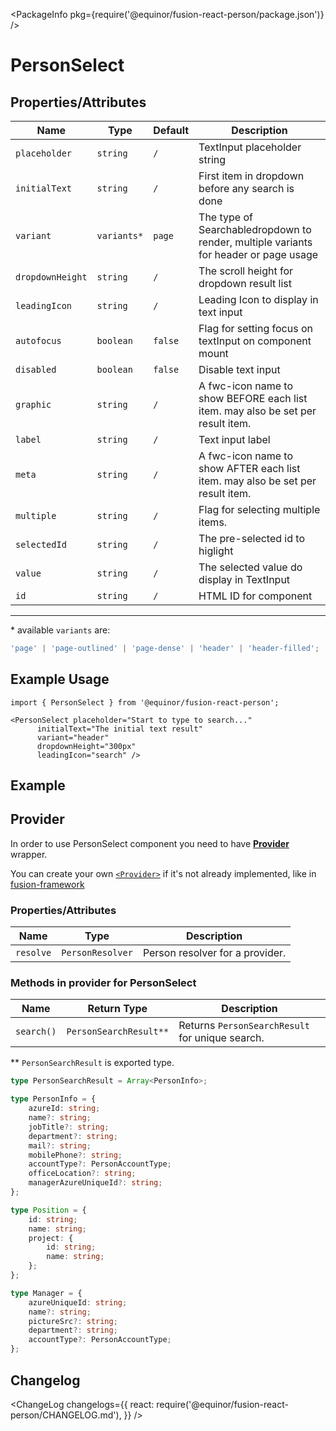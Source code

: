 
<Meta title="Data/Person/Select" component={PersonSelect} />

<PackageInfo pkg={require('@equinor/fusion-react-person/package.json')} />

# PersonSelect

## Properties/Attributes

Name                      | Type                        | Default          | Description
------------------------- | -------------------------   | --------------   | -----------
`placeholder`             | `string`                    | `/`              | TextInput placeholder string
`initialText`             | `string`                    | `/`              | First item in dropdown before any search is done
`variant`                 | `variants*`                 | `page`           | The type of Searchabledropdown to render, multiple variants for header or page usage
`dropdownHeight`          | `string`                    | `/`              | The scroll height for dropdown result list
`leadingIcon`             | `string`                    | `/`              | Leading Icon to display in text input
`autofocus`               | `boolean`                   | `false`          | Flag for setting focus on textInput on component mount
`disabled`                | `boolean`                   | `false`          | Disable text input
`graphic`                 | `string`                    | `/`              | A fwc-icon name to show BEFORE each list item. may also be set per result item.
`label`                   | `string`                    | `/`              | Text input label
`meta`                    | `string`                    | `/`              | A fwc-icon name to show AFTER each list item. may also be set per result item.
`multiple`                | `string`                    | `/`              | Flag for selecting multiple items.
`selectedId`              | `string`                    | `/`              | The pre-selected id to higlight
`value`                   | `string`                    | `/`              | The selected value do display in TextInput
`id`                      | `string`                    | `/`              | HTML ID for component

---
\*  available `variants` are:
```ts
'page' | 'page-outlined' | 'page-dense' | 'header' | 'header-filled';
```

## Example Usage

```tsx
import { PersonSelect } from '@equinor/fusion-react-person';

<PersonSelect placeholder="Start to type to search..."
      initialText="The initial text result"
      variant="header"
      dropdownHeight="300px"
      leadingIcon="search" />
```

## Example

<StoryExample storyId="examples-person-person-select--component" showSource />

## Provider

In order to use PersonSelect component you need to have [**Provider**](?path=/docs/data-person-provider--page) wrapper.

You can create your own [`<Provider>`](?path=/docs/data-person-provider--page) if it's not already implemented, like in [fusion-framework](https://github.com/equinor/fusion-framework)

### Properties/Attributes

Name                      | Type                            | Description
------------------------- | -----------------------------   | -----------
`resolve`                 | `PersonResolver`                | Person resolver for a provider. 

### Methods in provider for PersonSelect

Name                                    | Return Type                     | Description
--------------------------------------  | -----------------------------   | -----------------------------
`search()`                              | `PersonSearchResult**`          | Returns `PersonSearchResult` for unique search.

\*\* `PersonSearchResult` is exported type.
```ts
type PersonSearchResult = Array<PersonInfo>;

type PersonInfo = {
    azureId: string;
    name?: string;
    jobTitle?: string;
    department?: string;
    mail?: string;
    mobilePhone?: string;
    accountType?: PersonAccountType;
    officeLocation?: string;
    managerAzureUniqueId?: string;
};

type Position = {
    id: string;
    name: string;
    project: {
        id: string;
        name: string;
    };
};

type Manager = {
    azureUniqueId: string;
    name?: string;
    pictureSrc?: string;
    department?: string;
    accountType?: PersonAccountType;
};
```

## Changelog

<ChangeLog
  changelogs={{
    react: require('@equinor/fusion-react-person/CHANGELOG.md'),
  }}
/>
